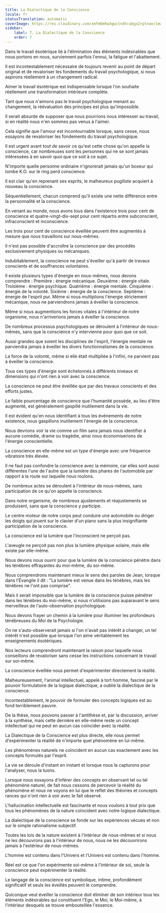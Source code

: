 ```yaml
---
title: La Dialectique de la Conscience
locale: fr
statusTranslation: automatic
coverImage: https://res.cloudinary.com/xmfm6mhw3gwctndtcubgx2rptnae/image/upload/v1741354419/small_cover_la_gran_rebelion_28716e29d2.webp
sidebar:
    label: 7. La Dialectique de la Conscience
    order: 7
---
```

Dans le travail ésotérique lié à l'élimination des éléments indésirables que nous portons en nous, surviennent parfois l'ennui, la fatigue et l'abattement.

Il est incontestablement nécessaire de toujours revenir au point de départ original et de revaloriser les fondements du travail psychologique, si nous aspirons réellement à un changement radical.

Aimer le travail ésotérique est indispensable lorsque l'on souhaite réellement une transformation intérieure complète.

Tant que nous n'aimons pas le travail psychologique menant au changement, la réévaluation des principes est plus qu'impossible.

Il serait absurde de supposer que nous pourrions nous intéresser au travail, si en réalité nous n'en sommes pas venus à l'aimer.

Cela signifie que l'amour est incontournable lorsque, sans cesse, nous essayons de revaloriser les fondements du travail psychologique.

Il est urgent avant tout de savoir ce qu'est cette chose qu'on appelle la conscience, car nombreuses sont les personnes qui ne se sont jamais intéressées à en savoir quoi que ce soit à ce sujet.

N'importe quelle personne ordinaire n'ignorerait jamais qu'un boxeur qui tombe K.O. sur le ring perd conscience.

Il est clair qu'en reprenant ses esprits, le malheureux pugiliste acquiert à nouveau la conscience.

Séquentiellement, chacun comprend qu'il existe une nette différence entre la personnalité et la conscience.

En venant au monde, nous avons tous dans l'existence trois pour cent de conscience et quatre-vingt-dix-sept pour cent répartis entre subconscient, infraconscient et inconscience.

Les trois pour cent de conscience éveillée peuvent être augmentés à mesure que nous travaillons sur nous-mêmes.

Il n'est pas possible d'accroître la conscience par des procédés exclusivement physiques ou mécaniques.

Indubitablement, la conscience ne peut s'éveiller qu'à partir de travaux conscients et de souffrances volontaires.

Il existe plusieurs types d'énergie en nous-mêmes, nous devons comprendre : Première : énergie mécanique. Deuxième : énergie vitale. Troisième : énergie psychique. Quatrième : énergie mentale. Cinquième : énergie de la volonté. Sixième : énergie de la conscience. Septième : énergie de l'esprit pur. Même si nous multiplions l'énergie strictement mécanique, nous ne parviendrons jamais à éveiller la conscience.

Même si nous augmentions les forces vitales à l'intérieur de notre organisme, nous n'arriverions jamais à éveiller la conscience.

De nombreux processus psychologiques se déroulent à l'intérieur de nous-mêmes, sans que la conscience n'y intervienne pour quoi que ce soit.

Aussi grandes que soient les disciplines de l'esprit, l'énergie mentale ne parviendra jamais à éveiller les divers fonctionnalismes de la conscience.

La force de la volonté, même si elle était multipliée à l'infini, ne parvient pas à éveiller la conscience.

Tous ces types d'énergie sont échelonnés à différents niveaux et dimensions qui n'ont rien à voir avec la conscience.

La conscience ne peut être éveillée que par des travaux conscients et des efforts justes.

Le faible pourcentage de conscience que l'humanité possède, au lieu d'être augmenté, est généralement gaspillé inutilement dans la vie.

Il est évident qu'en nous identifiant à tous les événements de notre existence, nous gaspillons inutilement l'énergie de la conscience.

Nous devrions voir la vie comme un film sans jamais nous identifier à aucune comédie, drame ou tragédie, ainsi nous économiserions de l'énergie conscientielle.

La conscience en elle-même est un type d'énergie avec une fréquence vibratoire très élevée.

Il ne faut pas confondre la conscience avec la mémoire, car elles sont aussi différentes l'une de l'autre que la lumière des phares de l'automobile par rapport à la route sur laquelle nous roulons.

De nombreux actes se déroulent à l'intérieur de nous-mêmes, sans participation de ce qu'on appelle la conscience.

Dans notre organisme, de nombreux ajustements et réajustements se produisent, sans que la conscience y participe.

Le centre moteur de notre corps peut conduire une automobile ou diriger les doigts qui jouent sur le clavier d'un piano sans la plus insignifiante participation de la conscience.

La conscience est la lumière que l'inconscient ne perçoit pas.

L'aveugle ne perçoit pas non plus la lumière physique solaire, mais elle existe par elle-même.

Nous devons nous ouvrir pour que la lumière de la conscience pénètre dans les ténèbres effrayantes du moi-même, du soi-même.

Nous comprendrons maintenant mieux le sens des paroles de Jean, lorsque dans l'Évangile il dit : "La lumière est venue dans les ténèbres, mais les ténèbres ne l'ont pas comprise".

Mais il serait impossible que la lumière de la conscience puisse pénétrer dans les ténèbres du moi-même, si nous n'utilisions pas auparavant le sens merveilleux de l'auto-observation psychologique.

Nous devons frayer un chemin à la lumière pour illuminer les profondeurs ténébreuses du Moi de la Psychologie.

On ne s'auto-observerait jamais si l'on n'avait pas intérêt à changer, un tel intérêt n'est possible que lorsque l'on aime véritablement les enseignements ésotériques.

Nos lecteurs comprendront maintenant la raison pour laquelle nous conseillons de revaloriser sans cesse les instructions concernant le travail sur soi-même.

La conscience éveillée nous permet d'expérimenter directement la réalité.

Malheureusement, l'animal intellectuel, appelé à tort homme, fasciné par le pouvoir formulatoire de la logique dialectique, a oublié la dialectique de la conscience.

Incontestablement, le pouvoir de formuler des concepts logiques est au fond terriblement pauvre.

De la thèse, nous pouvons passer à l'antithèse et, par la discussion, arriver à la synthèse, mais cette dernière en elle-même reste un concept intellectuel qui ne peut en aucun cas coïncider avec la réalité.

La Dialectique de la Conscience est plus directe, elle nous permet d'expérimenter la réalité de n'importe quel phénomène en lui-même.

Les phénomènes naturels ne coïncident en aucun cas exactement avec les concepts formulés par l'esprit.

La vie se déroule d'instant en instant et lorsque nous la capturons pour l'analyser, nous la tuons.

Lorsque nous essayons d'inférer des concepts en observant tel ou tel phénomène naturel, de fait nous cessons de percevoir la réalité du phénomène et nous ne voyons en lui que le reflet des théories et concepts rances qui n'ont rien à voir avec le fait observé.

L'hallucination intellectuelle est fascinante et nous voulons à tout prix que tous les phénomènes de la nature coïncident avec notre logique dialectique.

La dialectique de la conscience se fonde sur les expériences vécues et non sur le simple rationalisme subjectif.

Toutes les lois de la nature existent à l'intérieur de nous-mêmes et si nous ne les découvrons pas à l'intérieur de nous, nous ne les découvrirons jamais à l'extérieur de nous-mêmes.

L'homme est contenu dans l'Univers et l'Univers est contenu dans l'homme.

Réel est ce que l'on expérimente soi-même à l'intérieur de soi, seule la conscience peut expérimenter la réalité.

Le langage de la conscience est symbolique, intime, profondément significatif et seuls les éveillés peuvent le comprendre.

Quiconque veut éveiller la conscience doit éliminer de son intérieur tous les éléments indésirables qui constituent l'Ego, le Moi, le Moi-même, à l'intérieur desquels se trouve embouteillée l'essence.

